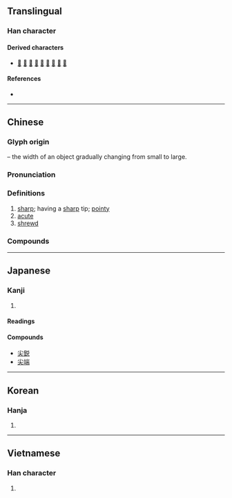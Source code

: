 {{character info}}
==Translingual==

===Han character===
{{Han char|rn=42|rad=小|as=03|sn=6|four=90430|canj=FK|ids=⿱⿻丨八大(GTV),⿱小大(HJK)}}

====Derived characters====
* [[𢬅]] [[𣑷]] [[𡮸]] [[𡭻]] [[𢙭]] [[𠟥]] [[𡮽]] [[尜]] [[𥭍]]

====References====
* {{Han ref|kx=0297.020|dkj=07480|dj=0591.040|hdz=10562.090|uh=5C16|ud=23574|bh=A679|bd=42617}}

----

==Chinese==
{{zh-forms}}

===Glyph origin===
{{Han compound|小|t1=small|大|t2=large}} &ndash; the width of an object gradually changing from small to large.

===Pronunciation===
{{zh-pron
|m=jiān
|m-s=jian1
|c=zim1
|h=pfs=chiâm
|j=jie1
|md=
|mn=chiam
|mna=Taiwanese-The_Consonant_ch.ogg
|mn-t=ziam1/ziang1
|mn-t_note=ziam1 - Chaozhou; ziang1 - Chenghai
|w=
|mc=y
|oc=y
|cat=a
}}

===Definitions===
{{zh-hanzi}}

# [[sharp]]; having a [[sharp]] tip; [[pointy]]
# [[acute]]
# [[shrewd]]

===Compounds===
{{zh-der|尖兵|尖脆|尖刀|尖頂|尖端|尖端放電|尖叫|尖刻|尖冷|尖厲|尖利|尖溜溜|尖峭|尖俏|尖銳|尖酸|尖頭|尖團音|尖細|尖嘯|尖削|尖音|尖子|尖嘴薄舌|尖嘴猴腮|二尖瓣|三尖瓣|大霸尖山|尖貨|嘴尖舌巧|嘴尖舌薄|尖兒|尖尖|尖話|冒尖|尖峰時間|上尖兒|尖元音|尖臍|尖裂葉|尖端科技|供尖|嘴尖|尖團|尖站|尖嘴鉗|尖齊圓健|尖餅|尖頭鰻|尖銳化|尖聲|尖峰|尖尖趫趫|尖團字|出尖|大尖山|尖聲尖氣|尖酸刻薄|牛角尖|眉尖|打尖|拔尖|指尖|方尖塔|打午尖|抓尖要強|早尖|抓尖兒|眼尖|眉尖眼尾|掐尖兒|掐尖落鈔|爪尖兒|毛尖茶|舌尖邊音|筍尖|舌尖鼻音|舌尖|鑽牛角尖|舌尖元音|舌尖音|鼻尖|葉尖|美人尖|頂尖好手|霹靂尖|針尖兒|舌尖後音|臀尖|頂尖|舌尖前音|耳朵尖|耳尖|尖沙咀|毛尖|尖山|小尖|尖米丸|蛇龍尖|尖石|尖鹿|三尖八角}}

{{zh-cat|Elementary}}

----

==Japanese==

===Kanji===
{{ja-kanji|grade=|rs=小03}}

# {{rfdef|ja|sort=小03}}

====Readings====
{{ja-readings
|on=せん
|kun=とが-る, するど-い
}}

====Compounds====
* [[尖鋭]]
* [[尖端]]

----

==Korean==

===Hanja===
{{ko-hanja|hangeul=첨|rv=cheom|mr=ch'ŏm}}

# {{rfdef|ko|sort=小03}}

----

==Vietnamese==

===Han character===
{{vi-readings|reading=tiêm|rs=小03}}

# {{rfdef|vi}}